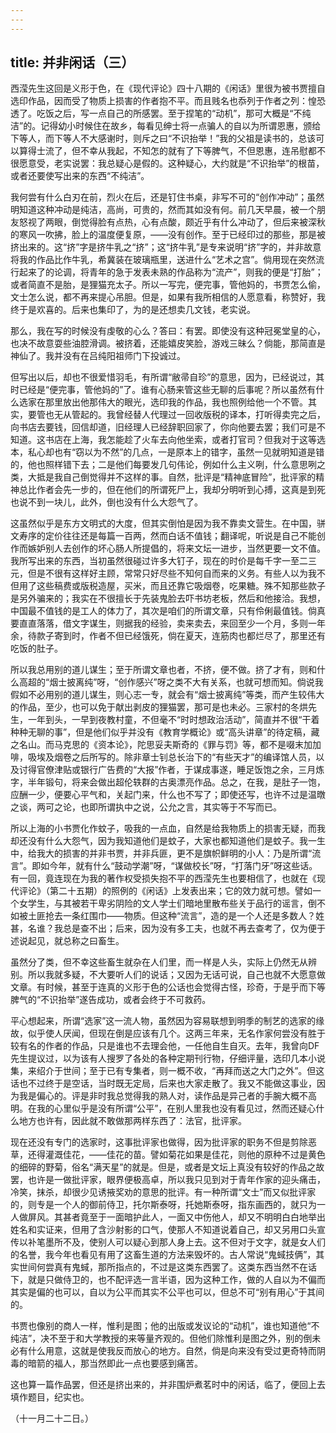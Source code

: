 ```yaml
---
---
---
```

title: 并非闲话（三）
---



西滢先生这回是义形于色，在《现代评论》四十八期的《闲话》里很为被书贾擅自选印作品，因而受了物质上损害的作者抱不平。而且贱名也忝列于作者之列：惶恐透了。吃饭之后，写一点自己的所感罢。至于捏笔的“动机”，那可大概是“不纯洁”的。记得幼小时候住在故乡，每看见绅士将一点骗人的自以为所谓恩惠，颁给下等人，而下等人不大感谢时，则斥之曰“不识抬举！”我的父祖是读书的，总该可以算得士流了，但不幸从我起，不知怎的就有了下等脾气，不但恩惠，连吊慰都不很愿意受，老实说罢：我总疑心是假的。这种疑心，大约就是“不识抬举”的根苗，或者还要使写出来的东西“不纯洁”。

我何尝有什么白刃在前，烈火在后，还是钉住书桌，非写不可的“创作冲动”；虽然明知道这种冲动是纯洁，高尚，可贵的，然而其如没有何。前几天早晨，被一个朋友怒视了两眼，倒觉得脸有点热，心有点酸，颇近乎有什么冲动了，但后来被深秋的寒风一吹拂，脸上的温度便复原，——没有创作。至于已经印过的那些，那是被挤出来的。这“挤”字是挤牛乳之“挤”；这“挤牛乳”是专来说明“挤”字的，并非故意将我的作品比作牛乳，希冀装在玻璃瓶里，送进什么“艺术之宫”。倘用现在突然流行起来了的论调，将青年的急于发表未熟的作品称为“流产”，则我的便是“打胎”；或者简直不是胎，是狸猫充太子。所以一写完，便完事，管他妈的，书贾怎么偷，文士怎么说，都不再来提心吊胆。但是，如果有我所相信的人愿意看，称赞好，我终于是欢喜的。后来也集印了，为的是还想卖几文钱，老实说。

那么，我在写的时候没有虔敬的心么？答曰：有罢。即使没有这种冠冕堂皇的心，也决不故意耍些油腔滑调。被挤着，还能嬉皮笑脸，游戏三昧么？倘能，那简直是神仙了。我并没有在吕纯阳祖师门下投诚过。

但写出以后，却也不很爱惜羽毛，有所谓“敝帚自珍”的意思，因为，已经说过，其时已经是“便完事，管他妈的”了。谁有心肠来管这些无聊的后事呢？所以虽然有什么选家在那里放出他那伟大的眼光，选印我的作品，我也照例给他一个不管。其实，要管也无从管起的。我曾经替人代理过一回收版税的译本，打听得卖完之后，向书店去要钱，回信却道，旧经理人已经辞职回家了，你向他要去罢；我们可是不知道。这书店在上海，我怎能趁了火车去向他坐索，或者打官司？但我对于这等选本，私心却也有“窃以为不然”的几点，一是原本上的错字，虽然一见就明知道是错的，他也照样错下去；二是他们每要发几句伟论，例如什么主义咧，什么意思咧之类，大抵是我自己倒觉得并不这样的事。自然，批评是“精神底冒险”，批评家的精神总比作者会先一步的，但在他们的所谓死尸上，我却分明听到心搏，这真是到死也说不到一块儿，此外，倒也没有什么大怨气了。

这虽然似乎是东方文明式的大度，但其实倒怕是因为我不靠卖文营生。在中国，骈文寿序的定价往往还是每篇一百两，然而白话不值钱；翻译呢，听说是自己不能创作而嫉妒别人去创作的坏心肠人所提倡的，将来文坛一进步，当然更要一文不值。我所写出来的东西，当初虽然很碰过许多大钉子，现在的时价是每千字一至二三元，但是不很有这样好主顾，常常只好尽些不知何自而来的义务。有些人以为我不但用了这些稿费或版税造屋，买米，而且还靠它吸烟卷，吃果糖。殊不知那些款子是另外骗来的；我实在不很擅长于先装鬼脸去吓书坊老板，然后和他接洽。我想，中国最不值钱的是工人的体力了，其次是咱们的所谓文章，只有伶俐最值钱。倘真要直直落落，借文字谋生，则据我的经验，卖来卖去，来回至少一个月，多则一年余，待款子寄到时，作者不但已经饿死，倘在夏天，连筋肉也都烂尽了，那里还有吃饭的肚子。

所以我总用别的道儿谋生；至于所谓文章也者，不挤，便不做。挤了才有，则和什么高超的“烟士披离纯”呀，“创作感兴”呀之类不大有关系，也就可想而知。倘说我假如不必用别的道儿谋生，则心志一专，就会有“烟士披离纯”等类，而产生较伟大的作品，至少，也可以免于献出剥皮的狸猫罢，那可是也未必。三家村的冬烘先生，一年到头，一早到夜教村童，不但毫不“时时想政治活动”，简直并不很“干着种种无聊的事”，但是他们似乎并没有《教育学概论》或“高头讲章”的待定稿，藏之名山。而马克思的《资本论》，陀思妥夫斯奇的《罪与罚》等，都不是啜末加加啡，吸埃及烟卷之后所写的。除非章士钊总长治下的“有些天才”的编译馆人员，以及讨得官僚津贴或银行广告费的“大报”作者，于谋成事遂，睡足饭饱之余，三月炼字，半年锻句，将来会做出超伦轶群的古奥漂亮作品。总之，在我，是肚子一饱，应酬一少，便要心平气和，关起门来，什么也不写了；即使还写，也许不过是温暾之谈，两可之论，也即所谓执中之说，公允之言，其实等于不写而已。

所以上海的小书贾化作蚊子，吸我的一点血，自然是给我物质上的损害无疑，而我却还没有什么大怨气，因为我知道他们是蚊子，大家也都知道他们是蚊子。我一生中，给我大的损害的并非书贾，并非兵匪，更不是旗帜鲜明的小人：乃是所谓“流言”。即如今年，就有什么“鼓动学潮”呀，“谋做校长”呀，“打落门牙”呀这些话。有一回，竟连现在为我的著作权受损失抱不平的西滢先生也要相信了，也就在《现代评论》（第二十五期）的照例的《闲话》上发表出来；它的效力就可想。譬如一个女学生，与其被若干卑劣阴险的文人学士们暗地里散布些关于品行的谣言，倒不如被土匪抢去一条红围巾——物质。但这种“流言”，造的是一个人还是多数人？姓甚，名谁？我总是查不出；后来，因为没有多工夫，也就不再去查考了，仅为便于述说起见，就总称之曰畜生。

虽然分了类，但不幸这些畜生就杂在人们里，而一样是人头，实际上仍然无从辨别。所以我就多疑，不大要听人们的说话；又因为无话可说，自己也就不大愿意做文章。有时候，甚至于连真的义形于色的公话也会觉得古怪，珍奇，于是乎而下等脾气的“不识抬举”遂告成功，或者会终于不可救药。

平心想起来，所谓“选家”这一流人物，虽然因为容易联想到明季的制艺的选家的缘故，似乎使人厌闻，但现在倒是应该有几个。这两三年来，无名作家何尝没有胜于较有名的作者的作品，只是谁也不去理会他，一任他自生自灭。去年，我曾向DF先生提议过，以为该有人搜罗了各处的各种定期刊行物，仔细评量，选印几本小说集，来绍介于世间；至于已有专集者，则一概不收，“再拜而送之大门之外”。但这话也不过终于是空话，当时既无定局，后来也大家走散了。我又不能做这事业，因为我是偏心的。评是非时我总觉得我的熟人对，读作品是异己者的手腕大概不高明。在我的心里似乎是没有所谓“公平”，在别人里我也没有看见过，然而还疑心什么地方也许有，因此就不敢做那两样东西了：法官，批评家。

现在还没有专门的选家时，这事批评家也做得，因为批评家的职务不但是剪除恶草，还得灌溉佳花，——佳花的苗。譬如菊花如果是佳花，则他的原种不过是黄色的细碎的野菊，俗名“满天星”的就是。但是，或者是文坛上真没有较好的作品之故罢，也许是一做批评家，眼界便极高卓，所以我只见到对于青年作家的迎头痛击，冷笑，抹杀，却很少见诱掖奖劝的意思的批评。有一种所谓“文士”而又似批评家的，则专是一个人的御前侍卫，托尔斯泰呀，托她斯泰呀，指东画西的，就只为一人做屏风。其甚者竟至于一面暗护此人，一面又中伤他人，却又不明明白白地举出姓名和实证来，但用了含沙射影的口气，使那人不知道说着自己，却又另用口头宣传以补笔墨所不及，使别人可以疑心到那人身上去。这不但对于文字，就是女人们的名誉，我今年也看见有用了这畜生道的方法来毁坏的。古人常说“鬼蜮技俩”，其实世间何尝真有鬼蜮，那所指点的，不过是这类东西罢了。这类东西当然不在话下，就是只做侍卫的，也不配评选一言半语，因为这种工作，做的人自以为不偏而其实是偏的也可以，自以为公平而其实不公平也可以，但总不可“别有用心”于其间的。

书贾也像别的商人一样，惟利是图；他的出版或发议论的“动机”，谁也知道他“不纯洁”，决不至于和大学教授的来等量齐观的。但他们除惟利是图之外，别的倒未必有什么用意，这就是使我反而放心的地方。自然，倘是向来没有受过更奇特而阴毒的暗箭的福人，那当然即此一点也要感到痛苦。

这也算一篇作品罢，但还是挤出来的，并非围炉煮茗时中的闲话，临了，便回上去填作题目，纪实也。

（十一月二十二日。）